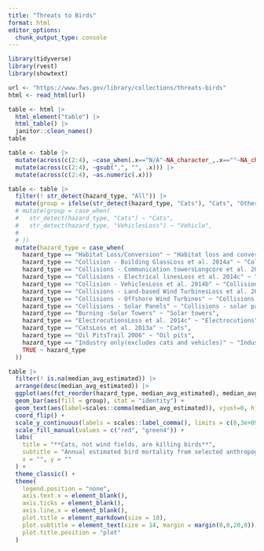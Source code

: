 ```yaml
---
title: "Threats to Birds"
format: html
editor_options: 
  chunk_output_type: console
---
```


```r
library(tidyverse)
library(rvest)
library(showtext)
```


```r
url <- "https://www.fws.gov/library/collections/threats-birds"
html <- read_html(url)

table <- html |> 
  html_element("table") |> 
  html_table() |> 
  janitor::clean_names()
table

```


```r

table <- table |> 
  mutate(across(c(2:4), ~case_when(.x=="N/A"~NA_character_,.x==""~NA_character_,TRUE ~ .x))) |> 
  mutate(across(c(2:4), ~gsub(",", "", .x))) |> 
  mutate(across(c(2:4), ~as.numeric(.x))) 

table <- table |> 
  filter(! str_detect(hazard_type, "All")) |> 
  mutate(group = ifelse(str_detect(hazard_type, "Cats"), "Cats", "Other")) |> 
  # mutate(group = case_when(
  #   str_detect(hazard_type, "Cats") ~ "Cats", 
  #   str_detect(hazard_type, "VehiclesLoss") ~ "Vehicle", 
  #   
  # ))
  mutate(hazard_type = case_when(
    hazard_type == "Habitat Loss/Conversion" ~ "Habitat loss and conversion",
    hazard_type == "Collision - Building GlassLoss et al. 2014a" ~ "Collisions - Building glass",
    hazard_type == "Collisions - Communication towersLongcore et al. 2012" ~ "Collisions - Comms towers",
    hazard_type == "Collisions - Electrical linesLoss et al. 2014c" ~ "Collisions - Electrical lines",
    hazard_type == "Collision - VehiclesLoss et al. 2014b" ~ "Collisions - Vehicles",
    hazard_type == "Collisions - Land-based Wind TurbinesLoss et al. 2013b" ~ "Collisions - Land-based wind",
    hazard_type == "Collisions - Offshore Wind Turbines" ~ "Collisions - Offshore wind",
    hazard_type == "Collisions - Solar Panels" ~ "Collisions - solar panels",
    hazard_type == "Burning -Solar Towers" ~ "Solar towers",
    hazard_type == "ElectrocutionsLoss et al. 2014c" ~ "Electrocutions",
    hazard_type == "CatsLoss et al. 2013a" ~ "Cats",
    hazard_type == "Oil PitsTrail 2006" ~ "Oil pits",
    hazard_type == "Industry only(excludes cats and vehicles)" ~ "Industry (excludes cats and vehicles)",
    TRUE ~ hazard_type
  ))

table |> 
  filter(! is.na(median_avg_estimated)) |>
  arrange(desc(median_avg_estimated)) |> 
  ggplot(aes(fct_reorder(hazard_type, median_avg_estimated), median_avg_estimated)) + 
  geom_bar(aes(fill = group), stat = "identity") + 
  geom_text(aes(label=scales::comma(median_avg_estimated)), vjust=0, hjust=-.2) + 
  coord_flip() + 
  scale_y_continuous(labels = scales::label_comma(), limits = c(0,3e+09), expand = c(0, 0)) + 
  scale_fill_manual(values = c("red", "green4")) + 
  labs(
    title = "**Cats, not wind fields, are killing birds**",
    subtitle = "Annual estimated bird mortality from selected anthropogenic causes in the U.S.",
    x = "", y = ""
  ) + 
  theme_classic() + 
  theme(
    legend.position = "none",
    axis.text.x = element_blank(), 
    axis.ticks = element_blank(), 
    axis.line.x = element_blank(),
    plot.title = element_markdown(size = 18),
    plot.subtitle = element_text(size = 14, margin = margin(0,0,20,0)),
    plot.title.position = "plot"
  )

```

